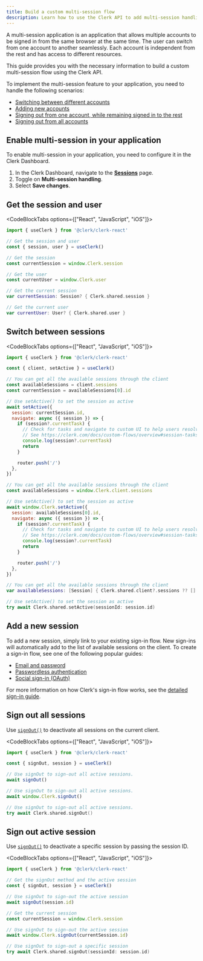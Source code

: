 ```yaml
---
title: Build a custom multi-session flow
description: Learn how to use the Clerk API to add multi-session handling to your application.
---
```


<Include src="_partials/custom-flows-callout" />

A multi-session application is an application that allows multiple accounts to be signed in from the same browser at the same time. The user can switch from one account to another seamlessly. Each account is independent from the rest and has access to different resources.

This guide provides you with the necessary information to build a custom multi-session flow using the Clerk API.

To implement the multi-session feature to your application, you need to handle the following scenarios:

- [Switching between different accounts](#switch-between-sessions)
- [Adding new accounts](#add-a-new-session)
- [Signing out from one account, while remaining signed in to the rest](#sign-out-active-session)
- [Signing out from all accounts](#sign-out-all-sessions)

## Enable multi-session in your application

To enable multi-session in your application, you need to configure it in the Clerk Dashboard.

1. In the Clerk Dashboard, navigate to the [**Sessions**](https://dashboard.clerk.com/last-active?path=sessions) page.
1. Toggle on **Multi-session handling**.
1. Select **Save changes**.

## Get the session and user

<CodeBlockTabs options={["React", "JavaScript", "iOS"]}>
  ```jsx
  import { useClerk } from '@clerk/clerk-react'

  // Get the session and user
  const { session, user } = useClerk()
  ```

  ```js
  // Get the session
  const currentSession = window.Clerk.session

  // Get the user
  const currentUser = window.Clerk.user
  ```

  ```swift
  // Get the current session
  var currentSession: Session? { Clerk.shared.session }

  // Get the current user
  var currentUser: User? { Clerk.shared.user }
  ```
</CodeBlockTabs>

## Switch between sessions

<CodeBlockTabs options={["React", "JavaScript", "iOS"]}>
  ```jsx
  import { useClerk } from '@clerk/clerk-react'

  const { client, setActive } = useClerk()

  // You can get all the available sessions through the client
  const availableSessions = client.sessions
  const currentSession = availableSessions[0].id

  // Use setActive() to set the session as active
  await setActive({
    session: currentSession.id,
    navigate: async ({ session }) => {
      if (session?.currentTask) {
        // Check for tasks and navigate to custom UI to help users resolve them
        // See https://clerk.com/docs/custom-flows/overview#session-tasks
        console.log(session?.currentTask)
        return
      }

      router.push('/')
    },
  })
  ```

  ```js
  // You can get all the available sessions through the client
  const availableSessions = window.Clerk.client.sessions

  // Use setActive() to set the session as active
  await window.Clerk.setActive({
    session: availableSessions[0].id,
    navigate: async ({ session }) => {
      if (session?.currentTask) {
        // Check for tasks and navigate to custom UI to help users resolve them
        // See https://clerk.com/docs/custom-flows/overview#session-tasks
        console.log(session?.currentTask)
        return
      }

      router.push('/')
    },
  })
  ```

  ```swift
  // You can get all the available sessions through the client
  var availableSessions: [Session] { Clerk.shared.client?.sessions ?? [] }

  // Use setActive() to set the session as active
  try await Clerk.shared.setActive(sessionId: session.id)
  ```
</CodeBlockTabs>

## Add a new session

To add a new session, simply link to your existing sign-in flow. New sign-ins will automatically add to the list of available sessions on the client. To create a sign-in flow, see one of the following popular guides:

- [Email and password](/docs/custom-flows/email-password)
- [Passwordless authentication](/docs/custom-flows/email-sms-otp)
- [Social sign-in (OAuth)](/docs/authentication/social-connections/overview)

For more information on how Clerk's sign-in flow works, see the [detailed sign-in guide](/docs/custom-flows/overview#sign-in-flow).

## Sign out all sessions

Use [`signOut()`](/docs/references/javascript/clerk#sign-out) to deactivate all sessions on the current client.

<CodeBlockTabs options={["React", "JavaScript", "iOS"]}>
  ```jsx
  import { useClerk } from '@clerk/clerk-react'

  const { signOut, session } = useClerk()

  // Use signOut to sign-out all active sessions.
  await signOut()
  ```

  ```js
  // Use signOut to sign-out all active sessions.
  await window.Clerk.signOut()
  ```

  ```swift
  // Use signOut to sign-out all active sessions.
  try await Clerk.shared.signOut()
  ```
</CodeBlockTabs>

## Sign out active session

Use [`signOut()`](/docs/references/javascript/clerk#sign-out) to deactivate a specific session by passing the session ID.

<CodeBlockTabs options={["React", "JavaScript", "iOS"]}>
  ```jsx
  import { useClerk } from '@clerk/clerk-react'

  // Get the signOut method and the active session
  const { signOut, session } = useClerk()

  // Use signOut to sign-out the active session
  await signOut(session.id)
  ```

  ```js
  // Get the current session
  const currentSession = window.Clerk.session

  // Use signOut to sign-out the active session
  await window.Clerk.signOut(currentSession.id)
  ```

  ```swift
  // Use signOut to sign-out a specific session
  try await Clerk.shared.signOut(sessionId: session.id)
  ```
</CodeBlockTabs>
